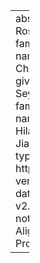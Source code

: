 ---
abstract: ''
author:
- name:
    family: Rosenfelder
    given: Ingrid
- name:
    family: Fruehwald
    given: Josef
- name:
    family: Brickhouse
    given: Christian
- name:
    family: Evanini
    given: Keelan
- name:
    family: Seyfarth
    given: Scott
- name:
    family: Gorman
    given: Kyle
- name:
    family: Prichard
    given: Hilary
- name:
    family: Yuan
    given: Jiahong
citation:
  issued: '2022'
  type: software
  url: https://github.com/JoFrhwld/FAVE
  version: v2.0.0
date: '2022-01'
date-format: YYYY
description: v2.0.0
params:
  key: TRXWWXD2
  notes: ''
title: FAVE (Forced Alignment and Vowel Extraction) Program Suite v2.0.0

---